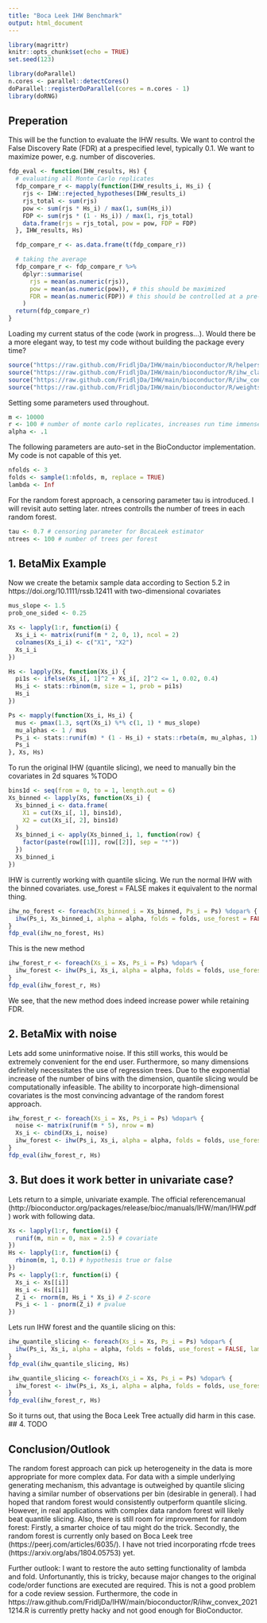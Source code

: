 ```yaml
---
title: "Boca Leek IHW Benchmark"
output: html_document
---
```


```r
library(magrittr)
knitr::opts_chunk$set(echo = TRUE)
set.seed(123)

library(doParallel)
n.cores <- parallel::detectCores()
doParallel::registerDoParallel(cores = n.cores - 1)
library(doRNG)
```

## Preperation

This will be the function to evaluate the IHW results. We want to control the False Discovery Rate (FDR) at a prespecified level, typically 0.1. We want to maximize power, e.g. number of discoveries.
```r
fdp_eval <- function(IHW_results, Hs) {
  # evaluating all Monte Carlo replicates
  fdp_compare_r <- mapply(function(IHW_results_i, Hs_i) {
    rjs <- IHW::rejected_hypotheses(IHW_results_i)
    rjs_total <- sum(rjs)
    pow <- sum(rjs * Hs_i) / max(1, sum(Hs_i))
    FDP <- sum(rjs * (1 - Hs_i)) / max(1, rjs_total)
    data.frame(rjs = rjs_total, pow = pow, FDP = FDP)
  }, IHW_results, Hs)

  fdp_compare_r <- as.data.frame(t(fdp_compare_r))

  # taking the average
  fdp_compare_r <- fdp_compare_r %>%
    dplyr::summarise(
      rjs = mean(as.numeric(rjs)),
      pow = mean(as.numeric(pow)), # this should be maximized
      FDR = mean(as.numeric(FDP)) # this should be controlled at a pre-specified level alpha
    )
  return(fdp_compare_r)
}
```

Loading my current status of the code (work in progress...). Would there be a more elegant way, to test my code without building the package every time?
```r
source("https://raw.github.com/FridljDa/IHW/main/bioconductor/R/helpers.R")
source("https://raw.github.com/FridljDa/IHW/main/bioconductor/R/ihw_class.R")
source("https://raw.github.com/FridljDa/IHW/main/bioconductor/R/ihw_convex_20211214.R")
source("https://raw.github.com/FridljDa/IHW/main/bioconductor/R/weights.R")
```


Setting some parameters used throughout. 
```r
m <- 10000
r <- 100 # number of monte carlo replicates, increases run time immensely!
alpha <- .1
```

The following parameters are auto-set in the BioConductor implementation. My code is not capable of this yet. 
```r
nfolds <- 3
folds <- sample(1:nfolds, m, replace = TRUE)
lambda <- Inf
```

For the random forest approach, a censoring parameter tau is introduced. I will revisit auto setting later. ntrees controlls the number of trees in each random forest.
```r
tau <- 0.7 # censoring parameter for BocaLeek estimator
ntrees <- 100 # number of trees per forest
```

## 1. BetaMix Example

Now we create the betamix sample data according to Section 5.2 in https://doi.org/10.1111/rssb.12411 with two-dimensional covariates
```r
mus_slope <- 1.5
prob_one_sided <- 0.25

Xs <- lapply(1:r, function(i) {
  Xs_i_i <- matrix(runif(m * 2, 0, 1), ncol = 2)
  colnames(Xs_i_i) <- c("X1", "X2")
  Xs_i_i
})

Hs <- lapply(Xs, function(Xs_i) {
  pi1s <- ifelse(Xs_i[, 1]^2 + Xs_i[, 2]^2 <= 1, 0.02, 0.4)
  Hs_i <- stats::rbinom(m, size = 1, prob = pi1s)
  Hs_i
})

Ps <- mapply(function(Xs_i, Hs_i) {
  mus <- pmax(1.3, sqrt(Xs_i) %*% c(1, 1) * mus_slope)
  mu_alphas <- 1 / mus
  Ps_i <- stats::runif(m) * (1 - Hs_i) + stats::rbeta(m, mu_alphas, 1) * Hs_i
  Ps_i
}, Xs, Hs)
```


To run the original IHW (quantile slicing), we need to manually bin the covariates in 2d squares %TODO
```r
bins1d <- seq(from = 0, to = 1, length.out = 6)
Xs_binned <- lapply(Xs, function(Xs_i) {
  Xs_binned_i <- data.frame(
    X1 = cut(Xs_i[, 1], bins1d),
    X2 = cut(Xs_i[, 2], bins1d)
  )
  Xs_binned_i <- apply(Xs_binned_i, 1, function(row) {
    factor(paste(row[[1]], row[[2]], sep = "*"))
  })
  Xs_binned_i
})
```

IHW is currently working with quantile slicing. 
We run the normal IHW with the binned covariates. use_forest = FALSE makes it equivalent to the normal thing.

```r
ihw_no_forest <- foreach(Xs_binned_i = Xs_binned, Ps_i = Ps) %dopar% {
  ihw(Ps_i, Xs_binned_i, alpha = alpha, folds = folds, use_forest = FALSE, lambda = lambda)
}
fdp_eval(ihw_no_forest, Hs)
```
This is the new method
```r
ihw_forest_r <- foreach(Xs_i = Xs, Ps_i = Ps) %dopar% {
  ihw_forest <- ihw(Ps_i, Xs_i, alpha = alpha, folds = folds, use_forest = TRUE, ntrees = ntrees, tau = tau, lambda = lambda)
}
fdp_eval(ihw_forest_r, Hs)
```
We see, that the new method does indeed increase power while retaining FDR.

## 2. BetaMix with noise     
Lets add some uninformative noise. If this still works, this would be extremely convenient for the end user. Furthermore, so many dimensions definitely necessitates the use of regression trees. Due to the exponential increase of the number of bins with the dimension, quantile slicing would be computationally infeasible. The ability to incorporate high-dimensional covariates is the most convincing advantage of the random forest approach. 
```r
ihw_forest_r <- foreach(Xs_i = Xs, Ps_i = Ps) %dopar% {
  noise <- matrix(runif(m * 5), nrow = m)
  Xs_i <- cbind(Xs_i, noise)
  ihw_forest <- ihw(Ps_i, Xs_i, alpha = alpha, folds = folds, use_forest = TRUE, ntrees = ntrees, tau = tau, lambda = lambda)
}
fdp_eval(ihw_forest_r, Hs)
```

## 3. But does it work better in univariate case?
Lets return to a simple, univariate example. The official referencemanual (http://bioconductor.org/packages/release/bioc/manuals/IHW/man/IHW.pdf) work with following data.
```r
Xs <- lapply(1:r, function(i) {
  runif(m, min = 0, max = 2.5) # covariate
})
Hs <- lapply(1:r, function(i) {
  rbinom(m, 1, 0.1) # hypothesis true or false
})
Ps <- lapply(1:r, function(i) {
  Xs_i <- Xs[[i]]
  Hs_i <- Hs[[i]]
  Z_i <- rnorm(m, Hs_i * Xs_i) # Z-score
  Ps_i <- 1 - pnorm(Z_i) # pvalue
})
```

Lets run IHW forest and the quantile slicing on this: 
```r
ihw_quantile_slicing <- foreach(Xs_i = Xs, Ps_i = Ps) %dopar% {
  ihw(Ps_i, Xs_i, alpha = alpha, folds = folds, use_forest = FALSE, lambda = lambda)
}
fdp_eval(ihw_quantile_slicing, Hs)
```

```r
ihw_quantile_slicing <- foreach(Xs_i = Xs, Ps_i = Ps) %dopar% {
  ihw_forest <- ihw(Ps_i, Xs_i, alpha = alpha, folds = folds, use_forest = TRUE, ntrees = ntrees, tau = tau, lambda = lambda)
}
fdp_eval(ihw_forest_r, Hs)
```

So it turns out, that using the Boca Leek Tree actually did harm in this case. 
## 4. TODO 

## Conclusion/Outlook
The random forest approach can pick up heterogeneity in the data is more appropriate for more complex data. For data with a simple underlying generating mechanism, this advantage is outweighed by quantile slicing having a similar number of observations per bin (desirable in general). I had hoped that random forest would consistently outperform quantile slicing. However, in real applications with complex data random forest will likely beat quantile slicing. Also, there is still room for improvement for random forest: Firstly, a smarter choice of tau might do the trick. Secondly, the random forest is currently only based on Boca Leek tree (https://peerj.com/articles/6035/). I have not tried incorporating rfcde trees (https://arxiv.org/abs/1804.05753) yet.   

Further outlook: I want to restore the auto setting functionality of lambda and fold. Unfortunantly, this is tricky, because major changes to the original code/order functions are executed are required. This is not a good problem for a code review session. Furthermore, the code in https://raw.github.com/FridljDa/IHW/main/bioconductor/R/ihw_convex_20211214.R is currently pretty hacky and not good enough for BioConductor.
